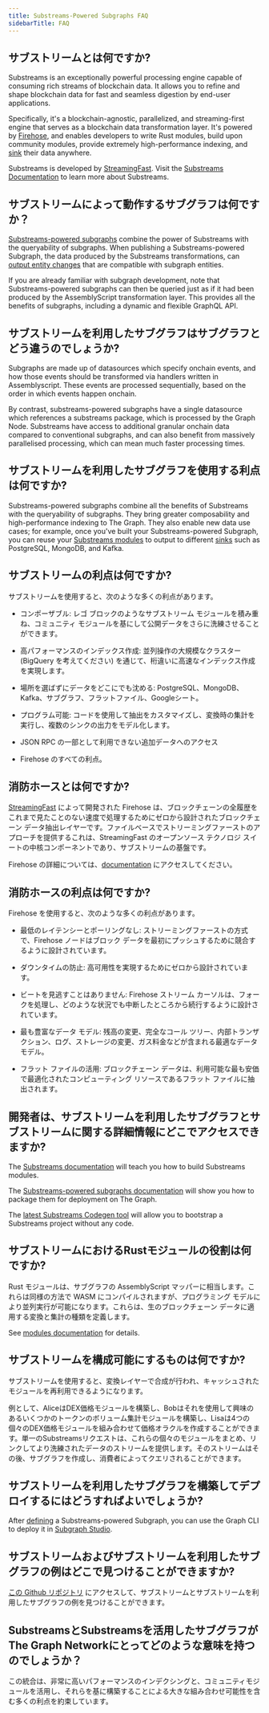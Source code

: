 ```yaml
---
title: Substreams-Powered Subgraphs FAQ
sidebarTitle: FAQ
---
```


## サブストリームとは何ですか?

Substreams is an exceptionally powerful processing engine capable of consuming rich streams of blockchain data. It allows you to refine and shape blockchain data for fast and seamless digestion by end-user applications.

Specifically, it's a blockchain-agnostic, parallelized, and streaming-first engine that serves as a blockchain data transformation layer. It's powered by [Firehose](https://firehose.streamingfast.io/), and enables developers to write Rust modules, build upon community modules, provide extremely high-performance indexing, and [sink](/substreams/developing/sinks/sinks/) their data anywhere.

Substreams is developed by [StreamingFast](https://www.streamingfast.io/). Visit the [Substreams Documentation](/substreams/introduction/) to learn more about Substreams.

## サブストリームによって動作するサブグラフは何ですか？

[Substreams-powered subgraphs](/sps/introduction/) combine the power of Substreams with the queryability of subgraphs. When publishing a Substreams-powered Subgraph, the data produced by the Substreams transformations, can [output entity changes](https://github.com/streamingfast/substreams-sink-entity-changes/blob/develop/substreams-entity-change/src/tables.rs) that are compatible with subgraph entities.

If you are already familiar with subgraph development, note that Substreams-powered subgraphs can then be queried just as if it had been produced by the AssemblyScript transformation layer. This provides all the benefits of subgraphs, including a dynamic and flexible GraphQL API.

## サブストリームを利用したサブグラフはサブグラフとどう違うのでしょうか?

Subgraphs are made up of datasources which specify onchain events, and how those events should be transformed via handlers written in Assemblyscript. These events are processed sequentially, based on the order in which events happen onchain.

By contrast, substreams-powered subgraphs have a single datasource which references a substreams package, which is processed by the Graph Node. Substreams have access to additional granular onchain data compared to conventional subgraphs, and can also benefit from massively parallelised processing, which can mean much faster processing times.

## サブストリームを利用したサブグラフを使用する利点は何ですか?

Substreams-powered subgraphs combine all the benefits of Substreams with the queryability of subgraphs. They bring greater composability and high-performance indexing to The Graph. They also enable new data use cases; for example, once you've built your Substreams-powered Subgraph, you can reuse your [Substreams modules](https://docs.substreams.dev/reference-material/substreams-components/modules#modules) to output to different [sinks](https://substreams.streamingfast.io/reference-and-specs/manifests#sink) such as PostgreSQL, MongoDB, and Kafka.

## サブストリームの利点は何ですか?

サブストリームを使用すると、次のような多くの利点があります。

- コンポーザブル: レゴ ブロックのようなサブストリーム モジュールを積み重ね、コミュニティ モジュールを基にして公開データをさらに洗練させることができます。

- 高パフォーマンスのインデックス作成: 並列操作の大規模なクラスター (BigQuery を考えてください) を通じて、桁違いに高速なインデックス作成を実現します。

- 場所を選ばずにデータをどこにでも沈める: PostgreSQL、MongoDB、Kafka、サブグラフ、フラットファイル、Googleシート。

- プログラム可能: コードを使用して抽出をカスタマイズし、変換時の集計を実行し、複数のシンクの出力をモデル化します。

- JSON RPC の一部として利用できない追加データへのアクセス

- Firehose のすべての利点。

## 消防ホースとは何ですか?

[StreamingFast](https://www.streamingfast.io/) によって開発された Firehose は、ブロックチェーンの全履歴をこれまで見たことのない速度で処理するためにゼロから設計されたブロックチェーン データ抽出レイヤーです。ファイルベースでストリーミングファーストのアプローチを提供するこれは、StreamingFast のオープンソース テクノロジ スイートの中核コンポーネントであり、サブストリームの基盤です。

Firehose の詳細については、[documentation](https://firehose.streamingfast.io/) にアクセスしてください。

## 消防ホースの利点は何ですか?

Firehose を使用すると、次のような多くの利点があります。

- 最低のレイテンシーとポーリングなし: ストリーミングファーストの方式で、Firehose ノードはブロック データを最初にプッシュするために競合するように設計されています。

- ダウンタイムの防止: 高可用性を実現するためにゼロから設計されています。

- ビートを見逃すことはありません: Firehose ストリーム カーソルは、フォークを処理し、どのような状況でも中断したところから続行するように設計されています。

- 最も豊富なデータ モデル: 残高の変更、完全なコール ツリー、内部トランザクション、ログ、ストレージの変更、ガス料金などが含まれる最適なデータ モデル。

- フラット ファイルの活用: ブロックチェーン データは、利用可能な最も安価で最適化されたコンピューティング リソースであるフラット ファイルに抽出されます。

## 開発者は、サブストリームを利用したサブグラフとサブストリームに関する詳細情報にどこでアクセスできますか?

The [Substreams documentation](/substreams/introduction/) will teach you how to build Substreams modules.

The [Substreams-powered subgraphs documentation](/sps/introduction/) will show you how to package them for deployment on The Graph.

The [latest Substreams Codegen tool](https://streamingfastio.medium.com/substreams-codegen-no-code-tool-to-bootstrap-your-project-a11efe0378c6) will allow you to bootstrap a Substreams project without any code.

## サブストリームにおけるRustモジュールの役割は何ですか?

Rust モジュールは、サブグラフの AssemblyScript マッパーに相当します。これらは同様の方法で WASM にコンパイルされますが、プログラミング モデルにより並列実行が可能になります。これらは、生のブロックチェーン データに適用する変換と集計の種類を定義します。

See [modules documentation](https://docs.substreams.dev/reference-material/substreams-components/modules#modules) for details.

## サブストリームを構成可能にするものは何ですか?

サブストリームを使用すると、変換レイヤーで合成が行われ、キャッシュされたモジュールを再利用できるようになります。

例として、AliceはDEX価格モジュールを構築し、Bobはそれを使用して興味のあるいくつかのトークンのボリューム集計モジュールを構築し、Lisaは4つの個々のDEX価格モジュールを組み合わせて価格オラクルを作成することができます。単一のSubstreamsリクエストは、これらの個々のモジュールをまとめ、リンクしてより洗練されたデータのストリームを提供します。そのストリームはその後、サブグラフを作成し、消費者によってクエリされることができます。

## サブストリームを利用したサブグラフを構築してデプロイするにはどうすればよいでしょうか?

After [defining](/sps/introduction/) a Substreams-powered Subgraph, you can use the Graph CLI to deploy it in [Subgraph Studio](https://thegraph.com/studio/).

## サブストリームおよびサブストリームを利用したサブグラフの例はどこで見つけることができますか?

[この Github リポジトリ](https://github.com/pinax-network/awesome-substreams) にアクセスして、サブストリームとサブストリームを利用したサブグラフの例を見つけることができます。

## SubstreamsとSubstreamsを活用したサブグラフがThe Graph Networkにとってどのような意味を持つのでしょうか？

この統合は、非常に高いパフォーマンスのインデクシングと、コミュニティモジュールを活用し、それらを基に構築することによる大きな組み合わせ可能性を含む多くの利点を約束しています。
